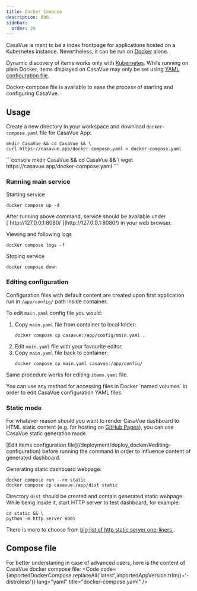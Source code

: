 ```yaml
---
title: Docker Compose
description: Bbb.
sidebar:
  order: 20
---
```



CasaVue is ment to be a index frontpage for applications hosted on a Kubernetes instance. Nevertheless, it can be run on [Docker](https://www.docker.com/) alone.

Dynamic discovery of items works only with [Kubernetes](https://kubernetes.io). While running on plain Docker, items displayed on CasaVue may only be set using [YAML configuration file](/configuration/file#static-items-definitions).

Docker-compose file is available to ease the process of starting and configuring CasaVue.

## Usage
Create a new directory in your workspace and download `docker-compose.yaml` file for CasaVue App:
<Tabs>
  <TabItem label="curl">
```console
mkdir CasaVue && cd CasaVue && \
curl https://casavue.app/docker-compose.yaml > docker-compose.yaml
```
  </TabItem>
  <TabItem label="wget">
```console
mkdir CasaVue && cd CasaVue && \
wget https://casavue.app/docker-compose.yaml
```
  </TabItem>
</Tabs>

### Running main service
Starting service
```console
docker compose up -d
```
<Aside>After running above command, service should be available under [`http://127.0.0.1:8080/`](http://127.0.0.1:8080/) in your web browser.</Aside>

Viewing and following logs
```console
docker compose logs -f
```

Stoping service
```console
docker compose down
```
### Editing configuration
Configuration files with default content are created upon first application run in `/app/config/` path inside container.

To edit `main.yaml` config file you would:
<Steps>
1. Copy `main.yaml` file from container to local folder:
   ```console
   docker compose cp casavue:/app/config/main.yaml .
   ```
2. Edit `main.yaml` file with your favourite editor.
3. Copy `main.yaml` file back to container:
   ```console
   docker compose cp main.yaml casavue:/app/config/
   ```
</Steps>

Same procedure works for editing `items.yaml` file.

<Aside>
You can use any method for accessing files in Docker `named volumes` in order to edit CasaVue configuration YAML files.
</Aside>

### Static mode
For whatever reason should you want to render CasaVue dashboard to HTML static content (e.g. for hosting on [GitHub Pages](https://pages.github.com/)), you can use CasaVue static generation mode. 
<Aside type="tip">
  [Edit items configuration file](/deployment/deploy_docker/#editing-configuration) before running the command in order to influence content of generated dashboard.
</Aside>

Generating static dashboard webpage:
```console
docker compose run --rm static
docker compose cp casavue:/app/dist static
```
Directory `dist` should be created and contain generated static webpage.
While being inside it, start HTTP server to test dashboard, for example:
```console
cd static && \
python -m http.server 8001
```
There is more to choose from [big list of http static server one-liners ](https://gist.github.com/willurd/5720255).

## Compose file
For better understaning in case of advanced users, here is the content of CasaVue docker compose file:
<Code code={importedDockerCompose.replaceAll('latest',importedAppVersion.trim()+'-distroless')} lang="yaml" title="docker-compose.yaml" />
